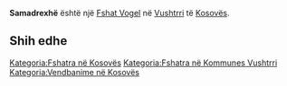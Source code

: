 {{Fshat në Kosovës
 | Emri                = Samadrexhë
| sqi_N_name = Samadrexhë
| sqi_N_FULL_NAME_RO = Samadrexhë
| sqi_N_FULL_NAME_ND_RO = Samadrexhe
| sqi_N_SORT_NAME_RG = SAMADREXHE
| sqi_N_FULL_NAME_RG = Samadrexhë
| sqi_N_FULL_NAME_ND_RG = Samadrexhe
| sqi_V_name = Samodrezhë
| sqi_V_FULL_NAME_RO = Samodrezhë Samadregjë
| sqi_V_FULL_NAME_ND_RO = Samodrezhe Samadregje
| sqi_V_SORT_NAME_RG = SAMODREZHE SAMADREGJE
| sqi_V_FULL_NAME_RG = Samodrezhë Samadregjë
| sqi_V_FULL_NAME_ND_RG = Samodrezhe Samadregje
| srp_N_name = Samodreža
| srp_N_FULL_NAME_RO = Samodreža
| srp_N_FULL_NAME_ND_RO = Samodreza
| srp_N_SORT_NAME_RG = SAMODREZA
| srp_N_FULL_NAME_RG = Samodreža
| srp_N_FULL_NAME_ND_RG = Samodreza
| srp_NS_name = Самодрежа
| srp_NS_FULL_NAME_RO = Самодрежа
| srp_NS_FULL_NAME_ND_RO = Самодрежа
| srp_NS_SORT_NAME_RG = САМОДРЕЖА
| srp_NS_FULL_NAME_RG = Самодрежа
| srp_NS_FULL_NAME_ND_RG = Самодрежа
| srp_V_name = Samodraža
| srp_V_FULL_NAME_RO = Samodraža Manastir Samodreža
| srp_V_FULL_NAME_ND_RO = Samodraza Manastir Samodreza
| srp_V_SORT_NAME_RG = SAMODRAZA MANASTIRSAMODREZA
| srp_V_FULL_NAME_RG = Samodraža Manastir Samodreža
| srp_V_FULL_NAME_ND_RG = Samodraza Manastir Samodreza

 | Emri (Rasa dhanore) = 
 | Figura              = 
 | Shteti              = Kosovo
 | Komuna              = Vushtrri
 | Kodi postar         = 
 | Sipërfaqja          = 

 | Popullsia           = 

 | Regj. i popullsisë  = 
 | Dend. e popullsisë  = 
 | Faqja zyrtare       = 
 <!--- Koordinatat ----> 
 | Gjerësia            = 42.822878
 | Gjatësia            = 21.046643
 | Lartësia            = 
}}
'''Samadrexhë''' është një [[Fshat Vogel]] në [[Vushtrri]] të [[Kosovës]].

<!-- == Gjeografia == -->
<!-- == Historia == -->
<!-- == Demografia == -->
== Shih edhe ==
{{Komuna Vushtrri}}
{{Kosovo-Administrata-Cung}}

[[Kategoria:Fshatra në Kosovës]]
[[Kategoria:Fshatra në Kommunes Vushtrri]]
[[Kategoria:Vendbanime në Kosovës]]
